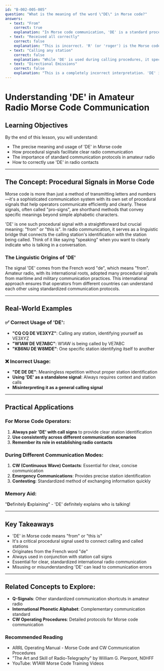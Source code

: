 ```yaml
---
id: "B-002-005-005"
question: "What is the meaning of the word \"DE\" in Morse code?"
answers:
  - text: "From"
    correct: true
    explanation: "In Morse code communication, 'DE' is a standard procedural signal meaning 'from' or 'this is'. It is used to separate the calling station's identification from the station being called, serving as a critical connector in radio communication protocol. When an amateur radio operator wants to establish contact, they would typically use a format like 'W1AW DE VE3XYZ', which translates to 'W1AW, this is VE3XYZ calling'."
  - text: "Received all correctly"
    correct: false
    explanation: "This is incorrect. 'R' (or 'roger') is the Morse code signal used to confirm 'received all correctly', not 'DE'. Confusing these procedural signals could lead to miscommunication during amateur radio contacts."
  - text: "Calling any station"
    correct: false
    explanation: "While 'DE' is used during calling procedures, it specifically means 'from' or 'this is', not 'calling any station'. Using it as a general calling signal would be a misinterpretation of its precise meaning in radio communication protocols."
  - text: "Directional Emissions"
    correct: false
    explanation: "This is a completely incorrect interpretation. 'DE' is a Morse code procedural signal with a linguistic meaning, not a technical term related to radio wave emission characteristics."
---
```


# Understanding 'DE' in Amateur Radio Morse Code Communication

## Learning Objectives
By the end of this lesson, you will understand:
- The precise meaning and usage of 'DE' in Morse code
- How procedural signals facilitate clear radio communication
- The importance of standard communication protocols in amateur radio
- How to correctly use 'DE' in radio contacts

---

## The Concept: Procedural Signals in Morse Code

Morse code is more than just a method of transmitting letters and numbers—it's a sophisticated communication system with its own set of procedural signals that help operators communicate efficiently and clearly. These signals, often called "pro-signs", are shorthand methods that convey specific meanings beyond simple alphabetic characters.

'DE' is one such procedural signal with a straightforward but crucial meaning: "from" or "this is". In radio communication, it serves as a linguistic bridge that connects the calling station's identification with the station being called. Think of it like saying "speaking" when you want to clearly indicate who is talking in a conversation.

### The Linguistic Origins of 'DE'

The signal 'DE' comes from the French word "de", which means "from". Amateur radio, with its international roots, adopted many procedural signals from maritime and military communication practices. This international approach ensures that operators from different countries can understand each other using standardized communication protocols.

---

## Real-World Examples

### ✅ Correct Usage of 'DE':
- **"CQ CQ DE VE3XYZ"**: Calling any station, identifying yourself as VE3XYZ
- **"W1AW DE VE7ABC"**: W1AW is being called by VE7ABC
- **"KB6NU DE W8MDE"**: One specific station identifying itself to another

### ❌ Incorrect Usage:
- **"DE DE DE"**: Meaningless repetition without proper station identification
- **Using 'DE' as a standalone signal**: Always requires context and station calls
- **Misinterpreting it as a general calling signal**

---

## Practical Applications

### For Morse Code Operators:
1. **Always pair 'DE' with call signs** to provide clear station identification
2. **Use consistently across different communication scenarios**
3. **Remember its role in establishing radio contacts**

### During Different Communication Modes:
1. **CW (Continuous Wave) Contacts**: Essential for clear, concise communication
2. **Emergency Communications**: Provides precise station identification
3. **Contesting**: Standardized method of exchanging information quickly

### Memory Aid:
"**D**efinitely **E**xplaining" - 'DE' definitely explains who is talking!

---

## Key Takeaways

- 'DE' in Morse code means "from" or "this is"
- It's a critical procedural signal used to connect calling and called stations
- Originates from the French word "de"
- Always used in conjunction with station call signs
- Essential for clear, standardized international radio communication
- Misusing or misunderstanding 'DE' can lead to communication errors

---

## Related Concepts to Explore:
- **Q-Signals**: Other standardized communication shortcuts in amateur radio
- **International Phonetic Alphabet**: Complementary communication standard
- **CW Operating Procedures**: Detailed protocols for Morse code communication

### Recommended Reading
- ARRL Operating Manual - Morse Code and CW Communication Procedures
- "The Art and Skill of Radio-Telegraphy" by William G. Pierpont, N0HFF
- YouTube: W1AW Morse Code Training Videos